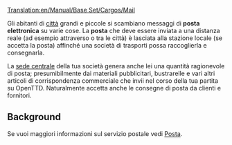 [[Translation:en/Manual/Base Set/Cargos/Mail]]

{{it/Carico|name=Posta
|image=en/Mail.png|produced=[[it/Città|Città]], [[it/Archive/Manual/Sede centrale|Sede centrale]]
|accepted=[[it/Città|Città]], [[it/Archive/Manual/Sede centrale|Sede centrale]], [[it/Piattaforma petrolifera|Piattaforma petrolifera]]
}}

Gli abitanti di [[it/Città|città]] grandi e piccole si scambiano messaggi di '''posta elettronica''' su varie cose. La '''posta''' che deve essere inviata a una distanza reale (ad esempio attraverso o tra le città) è lasciata alla stazione locale (se accetta la posta) affinché una società di trasporti possa raccoglierla e consegnarla.

La [[it/Archive/Manual/Sede centrale|sede centrale]] della tua società genera anche lei una quantità ragionevole di posta; presumibilmente dai materiali pubblicitari, bustrarelle e vari altri articoli di corrispondenza commerciale che invii nel corso della tua partita su OpenTTD. Naturalmente accetta anche le consegne di posta da clienti e fornitori.


==Background==
Se vuoi maggiori informazioni sul servizio postale vedi [https://www.wikipedia.org/wiki/it:Posta Posta].